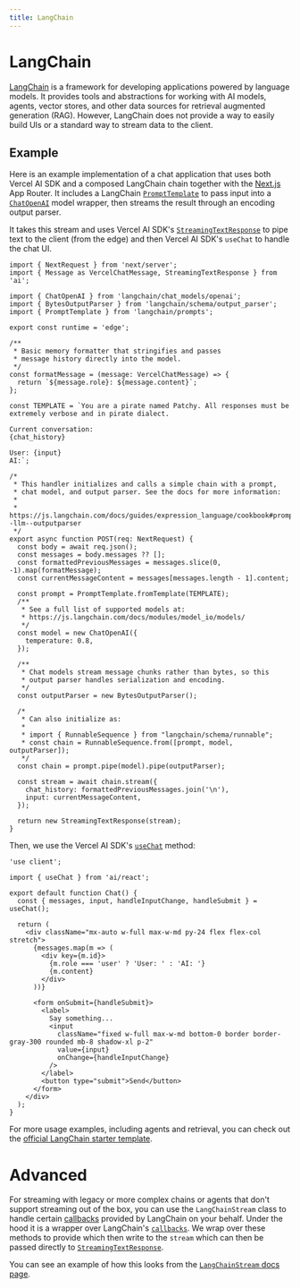 ```yaml
---
title: LangChain
---
```


# LangChain

[LangChain](https://js.langchain.com/docs/) is a framework for developing applications powered by language models.
It provides tools and abstractions for working with AI models, agents, vector stores, and other data sources for retrieval augmented generation (RAG).
However, LangChain does not provide a way to easily build UIs or a standard way to stream data to the client.

## Example

Here is an example implementation of a chat application that uses both Vercel AI SDK and a composed LangChain chain together with the
[Next.js](https://nextjs.org/docs) App Router. It includes a LangChain [`PromptTemplate`](https://js.langchain.com/docs/modules/model_io/prompts/prompt_templates/)
to pass input into a [`ChatOpenAI`](https://js.langchain.com/docs/modules/model_io/models/chat/integrations/openai) model wrapper,
then streams the result through an encoding output parser.

It takes this stream and uses Vercel AI SDK's [`StreamingTextResponse`](/docs/api-reference/streaming-text-response)
to pipe text to the client (from the edge) and then Vercel AI SDK's `useChat` to handle the chat UI.

```tsx filename="app/api/chat/route.ts"
import { NextRequest } from 'next/server';
import { Message as VercelChatMessage, StreamingTextResponse } from 'ai';

import { ChatOpenAI } from 'langchain/chat_models/openai';
import { BytesOutputParser } from 'langchain/schema/output_parser';
import { PromptTemplate } from 'langchain/prompts';

export const runtime = 'edge';

/**
 * Basic memory formatter that stringifies and passes
 * message history directly into the model.
 */
const formatMessage = (message: VercelChatMessage) => {
  return `${message.role}: ${message.content}`;
};

const TEMPLATE = `You are a pirate named Patchy. All responses must be extremely verbose and in pirate dialect.

Current conversation:
{chat_history}

User: {input}
AI:`;

/*
 * This handler initializes and calls a simple chain with a prompt,
 * chat model, and output parser. See the docs for more information:
 *
 * https://js.langchain.com/docs/guides/expression_language/cookbook#prompttemplate--llm--outputparser
 */
export async function POST(req: NextRequest) {
  const body = await req.json();
  const messages = body.messages ?? [];
  const formattedPreviousMessages = messages.slice(0, -1).map(formatMessage);
  const currentMessageContent = messages[messages.length - 1].content;

  const prompt = PromptTemplate.fromTemplate(TEMPLATE);
  /**
   * See a full list of supported models at:
   * https://js.langchain.com/docs/modules/model_io/models/
   */
  const model = new ChatOpenAI({
    temperature: 0.8,
  });

  /**
   * Chat models stream message chunks rather than bytes, so this
   * output parser handles serialization and encoding.
   */
  const outputParser = new BytesOutputParser();

  /*
   * Can also initialize as:
   *
   * import { RunnableSequence } from "langchain/schema/runnable";
   * const chain = RunnableSequence.from([prompt, model, outputParser]);
   */
  const chain = prompt.pipe(model).pipe(outputParser);

  const stream = await chain.stream({
    chat_history: formattedPreviousMessages.join('\n'),
    input: currentMessageContent,
  });

  return new StreamingTextResponse(stream);
}
```

Then, we use the Vercel AI SDK's [`useChat`](/docs/api-reference/use-chat) method:

```tsx filename="app/page.tsx"
'use client';

import { useChat } from 'ai/react';

export default function Chat() {
  const { messages, input, handleInputChange, handleSubmit } = useChat();

  return (
    <div className="mx-auto w-full max-w-md py-24 flex flex-col stretch">
      {messages.map(m => (
        <div key={m.id}>
          {m.role === 'user' ? 'User: ' : 'AI: '}
          {m.content}
        </div>
      ))}

      <form onSubmit={handleSubmit}>
        <label>
          Say something...
          <input
            className="fixed w-full max-w-md bottom-0 border border-gray-300 rounded mb-8 shadow-xl p-2"
            value={input}
            onChange={handleInputChange}
          />
        </label>
        <button type="submit">Send</button>
      </form>
    </div>
  );
}
```

For more usage examples, including agents and retrieval, you can check out the [official LangChain starter template](https://github.com/langchain-ai/langchain-nextjs-template).

# Advanced

For streaming with legacy or more complex chains or agents that don't support streaming out of the box, you can use the `LangChainStream` class to handle certain
[callbacks](https://js.langchain.com/docs/api/callbacks/) provided by LangChain on your behalf.
Under the hood it is a wrapper over LangChain's [`callbacks`](https://js.langchain.com/docs/production/callbacks/).
We wrap over these methods to provide which then write to the `stream` which can then be passed directly to [`StreamingTextResponse`](/docs/api-reference/streaming-text-response).

You can see an example of how this looks from the [`LangChainStream` docs page](/docs/api-reference/langchain-stream).
